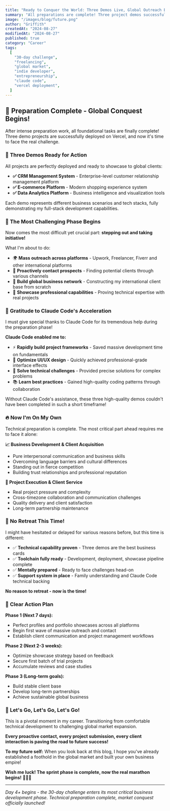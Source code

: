 ```yaml
---
title: "Ready to Conquer the World: Three Demos Live, Global Outreach Begins!"
summary: "All preparations are complete! Three project demos successfully deployed on Vercel. Time to step out of the comfort zone and start massive outreach across global platforms, connecting with clients worldwide. The most challenging phase begins now!"
image: "/images/blog/future.png"
author: "Griffith"
createdAt: "2024-08-27"
modifiedAt: "2024-08-27"
published: true
category: "Career"
tags:
  [
    "30-day challenge",
    "freelancing",
    "global market",
    "indie developer",
    "entrepreneurship",
    "claude code",
    "vercel deployment",
  ]
---
```


## 🚀 Preparation Complete - Global Conquest Begins!

After intense preparation work, all foundational tasks are finally complete! Three demo projects are successfully deployed on Vercel, and now it's time to face the real challenge.

### 🎯 **Three Demos Ready for Action**

All projects are perfectly deployed and ready to showcase to global clients:

- **✅ CRM Management System** - Enterprise-level customer relationship management platform
- **✅ E-commerce Platform** - Modern shopping experience system
- **✅ Data Analytics Platform** - Business intelligence and visualization tools

Each demo represents different business scenarios and tech stacks, fully demonstrating my full-stack development capabilities.

### 💪 **The Most Challenging Phase Begins**

Now comes the most difficult yet crucial part: **stepping out and taking initiative!**

What I'm about to do:

- 🌍 **Mass outreach across platforms** - Upwork, Freelancer, Fiverr and other international platforms
- 📧 **Proactively contact prospects** - Finding potential clients through various channels
- 🤝 **Build global business network** - Constructing my international client base from scratch
- 💼 **Showcase professional capabilities** - Proving technical expertise with real projects

### 🙏 **Gratitude to Claude Code's Acceleration**

I must give special thanks to Claude Code for its tremendous help during the preparation phase!

**Claude Code enabled me to:**

- ⚡ **Rapidly build project frameworks** - Saved massive development time on fundamentals
- 🎨 **Optimize UI/UX design** - Quickly achieved professional-grade interface effects
- 🔧 **Solve technical challenges** - Provided precise solutions for complex problems
- 📚 **Learn best practices** - Gained high-quality coding patterns through collaboration

Without Claude Code's assistance, these three high-quality demos couldn't have been completed in such a short timeframe!

### 🔥 **Now I'm On My Own**

Technical preparation is complete. The most critical part ahead requires me to face it alone:

**📈 Business Development & Client Acquisition**

- Pure interpersonal communication and business skills
- Overcoming language barriers and cultural differences
- Standing out in fierce competition
- Building trust relationships and professional reputation

**💼 Project Execution & Client Service**

- Real project pressure and complexity
- Cross-timezone collaboration and communication challenges
- Quality delivery and client satisfaction
- Long-term partnership maintenance

### 🌟 **No Retreat This Time!**

I might have hesitated or delayed for various reasons before, but this time is different:

- ✅ **Technical capability proven** - Three demos are the best business cards
- ✅ **Toolchain fully ready** - Development, deployment, showcase pipeline complete
- ✅ **Mentally prepared** - Ready to face challenges head-on
- ✅ **Support system in place** - Family understanding and Claude Code technical backing

**No reason to retreat - now is the time!**

### 🎯 **Clear Action Plan**

**Phase 1 (Next 7 days):**

- Perfect profiles and portfolio showcases across all platforms
- Begin first wave of massive outreach and contact
- Establish client communication and project management workflows

**Phase 2 (Next 2-3 weeks):**

- Optimize showcase strategy based on feedback
- Secure first batch of trial projects
- Accumulate reviews and case studies

**Phase 3 (Long-term goals):**

- Build stable client base
- Develop long-term partnerships
- Achieve sustainable global business

### 🚀 **Let's Go, Let's Go, Let's Go!**

This is a pivotal moment in my career. Transitioning from comfortable technical development to challenging global market expansion.

**Every proactive contact, every project submission, every client interaction is paving the road to future success!**

**To my future self:** When you look back at this blog, I hope you've already established a foothold in the global market and built your own business empire!

**Wish me luck! The sprint phase is complete, now the real marathon begins!** 🏃‍♂️💨

---

_Day 4+ begins - the 30-day challenge enters its most critical business development phase. Technical preparation complete, market conquest officially launched!_
